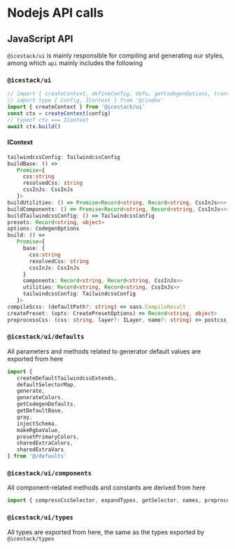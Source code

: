 # Nodejs API calls

## JavaScript API

`@icestack/ui` is mainly responsible for compiling and generating our styles, among which `api` mainly includes the following

### `@icestack/ui`

```ts
// import { createContext, defineConfig, defu, getCodegenOptions, transformCss2Js } from '@/index'
// import type { Config, IContext } from '@/index'
import { createContext } from '@icestack/ui'
const ctx = createContext(config)
// typeof ctx === IContext
await ctx.build()
```

#### IContext

```ts
tailwindcssConfig: TailwindcssConfig
buildBase: () =>
   Promise<{
     css:string
     resolvedCss: string
     cssInJs: CssInJs
   }>
buildUtilities: () => Promise<Record<string, Record<string, CssInJs>>>
buildComponents: () => Promise<Record<string, Record<string, CssInJs>>>
buildTailwindcssConfig: () => TailwindcssConfig
presets: Record<string, object>
options: CodegenOptions
build: () =>
   Promise<{
     base: {
       css:string
       resolvedCss: string
       cssInJs: CssInJs
     }
     components: Record<string, Record<string, CssInJs>>
     utilities: Record<string, Record<string, CssInJs>>
     tailwindcssConfig: TailwindcssConfig
   }>
compileScss: (defaultPath?: string) => sass.CompileResult
createPreset: (opts: CreatePresetOptions) => Record<string, object>
preprocessCss: (css: string, layer?: ILayer, name?: string) => postcss_lib_lazy_result.default<postcss_lib_document.default | Root>
```

### `@icestack/ui/defaults`

All parameters and methods related to generator default values are exported from here

```ts
import {
   createDefaultTailwindcssExtends,
   defaultSelectorMap,
   generate,
   generateColors,
   getCodegenDefaults,
   getDefaultBase,
   gray,
   injectSchema,
   makeRgbaValue,
   presetPrimaryColors,
   sharedExtraColors,
   sharedExtraVars
} from '@/defaults'
```

### `@icestack/ui/components`

All component-related methods and constants are derived from here

```ts
import { compressCssSelector, expandTypes, getSelector, names, preprocessCssInJs, removeDefaultComponents, resolvedSchemaMap, schemaMap, transformCss2Js } from '@/components'
```

### `@icestack/ui/types`

All types are exported from here, the same as the types exported by `@icestack/types`